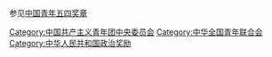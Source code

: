 参见[[中国青年五四奖章|中国青年五四奖章]]

[[Category:中国共产主义青年团中央委员会|Category:中国共产主义青年团中央委员会]]
[[Category:中华全国青年联合会|Category:中华全国青年联合会]]
[[Category:中华人民共和国政治奖励|Category:中华人民共和国政治奖励]]